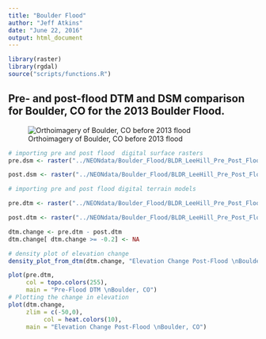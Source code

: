 ```yaml
---
title: "Boulder Flood"
author: "Jeff Atkins"
date: "June 22, 2016"
output: html_document
---
```


```r
library(raster)
library(rgdal)
source("scripts/functions.R")
```
## Pre- and post-flood  DTM and DSM comparison for Boulder, CO for the 2013 Boulder Flood.
![Orthoimagery of Boulder, CO before 2013 flood](prefloodpic.png)

```r
# importing pre and post flood  digital surface rasters
pre.dsm <- raster("../NEONdata/Boulder_Flood/BLDR_LeeHill_Pre_Post_Flood/pre-flood/BLDR_pre_DSM/preDSM3.tif")

post.dsm <- raster("../NEONdata/Boulder_Flood/BLDR_LeeHill_Pre_Post_Flood/post-flood/postDSM/postDSM3.tif")

# importing pre and post flood digital terrain models

pre.dtm <- raster("../NEONdata/Boulder_Flood/BLDR_LeeHill_Pre_Post_Flood/pre-flood/BLDR_pre_DTM/preDTM3.tif")

post.dtm <- raster("../NEONdata/Boulder_Flood/BLDR_LeeHill_Pre_Post_Flood/post-flood/postDTM/postDTM3.tif")

```

```r
dtm.change <- pre.dtm - post.dtm
dtm.change[ dtm.change >= -0.2] <- NA

# density plot of elevation change
density_plot_from_dtm(dtm.change, "Elevation Change Post-Flood \nBoulder, CO")

plot(pre.dtm,
     col = topo.colors(255),
     main = "Pre-Flood DTM \nBoulder, CO")
# Plotting the change in elevation
plot(dtm.change, 
     zlim = c(-50,0),
          col = heat.colors(10),
     main = "Elevation Change Post-Flood \nBoulder, CO")











```